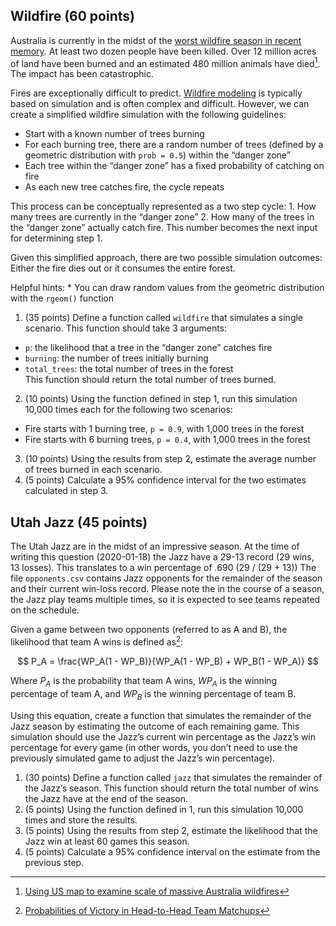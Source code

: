 ## Wildfire (60 points)
Australia is currently in the midst of the [worst wildfire season in recent
memory](https://www.cnn.com/2020/01/01/australia/australia-fires-explainer-intl-hnk-scli/index.html).
At least two dozen people have been killed. Over 12 million acres of land have
been burned and an estimated 480 million animals have died^[[Using US map to
examine scale of massive Australia
wildfires](https://abcnews.go.com/International/us-map-examine-scale-massive-australia-wildfires/story?id=68102703)].
The impact has been catastrophic.

Fires are exceptionally difficult to predict. [Wildfire
modeling](https://en.wikipedia.org/wiki/Wildfire_modeling) is typically based on
simulation and is often complex and difficult. However, we can create a
simplified wildfire simulation with the following guidelines:

* Start with a known number of trees burning
* For each burning tree, there are a random number of trees (defined by a
geometric distribution with `prob = 0.5`) within the "danger zone"
* Each tree within the "danger zone" has a fixed probability of catching on fire
* As each new tree catches fire, the cycle repeats

This process can be conceptually represented as a two step cycle:
1. How many trees are currently in the "danger zone"
2. How many of the trees in the "danger zone" actually catch fire. This number
becomes the next input for determining step 1.

Given this simplified approach, there are two possible simulation outcomes:
Either the fire dies out or it consumes the entire forest.

Helpful hints:
* You can draw random values from the geometric distribution with the `rgeom()`
function

1. (35 points) Define a function called `wildfire` that simulates a single
scenario. This function should take 3 arguments:
  * `p`: the likelihood that a tree in the "danger zone" catches fire
  * `burning`: the number of trees initially burning
  * `total_trees`: the total number of trees in the forest  
This function should return the total number of trees burned.
2. (10 points) Using the function defined in step 1, run this simulation 10,000
times each for the following two scenarios:
  * Fire starts with 1 burning tree, `p = 0.9`, with 1,000 trees in the forest
  * Fire starts with 6 burning trees, `p = 0.4`, with 1,000 trees in the forest
3. (10 points) Using the results from step 2, estimate the average number of
trees burned in each scenario.
4. (5 points) Calculate a 95% confidence interval for the two estimates
calculated in step 3.

## Utah Jazz (45 points)
The Utah Jazz are in the midst of an impressive season. At the time of writing
this question (2020-01-18) the Jazz have a 29-13 record (29 wins, 13 losses).
This translates to a win percentage of .690 (29 / (29 + 13)) The file
`opponents.csv` contains Jazz opponents for the remainder of the season and
their current win-loss record. Please note the in the course of a season, the
Jazz play teams multiple times, so it is expected to see teams repeated on the
schedule.

Given a game between two opponents (referred to as A and B), the likelihood that
team A wins is defined as^[[Probabilities of Victory in Head-to-Head Team
Matchups](https://sabr.org/research/probabilities-victory-head-head-team-matchups)]:

$$
P_A = \frac{WP_A(1 - WP_B)}{WP_A(1 - WP_B) + WP_B(1 - WP_A)}
$$

Where $P_A$ is the probability that team A wins, $WP_A$ is the winning
percentage of team A, and $WP_B$ is the winning percentage of team B.

Using this equation, create a function that simulates the remainder of the Jazz
season by estimating the outcome of each remaining game. This simulation should
use the Jazz's current win percentage as the Jazz's win percentage for every
game (in other words, you don't need to use the previously simulated game to
adjust the Jazz's win percentage).

1. (30 points) Define a function called `jazz`  that simulates the remainder of
the Jazz's season. This function should return the total number of wins the Jazz
have at the end of the season.
2. (5 points) Using the function defined in 1, run this simulation 10,000 times
and store the results.
3. (5 points) Using the results from step 2, estimate the likelihood that the
Jazz win at least 60 games this season.
4. (5 points) Calculate a 95% confidence interval on the estimate from the
previous step.
